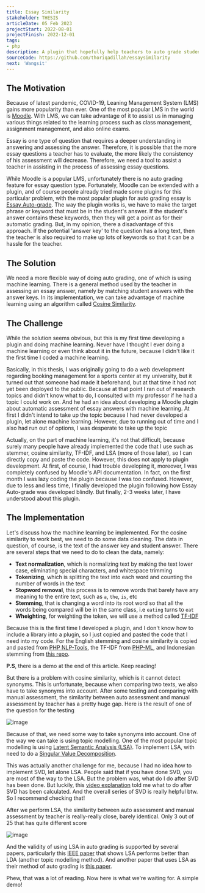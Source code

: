 ```yaml
---
title: Essay Similarity
stakeholder: THESIS
articleDate: 05 Feb 2023
projectStart: 2022-08-01
projectFinish: 2022-12-01
tags: 
- php
description: A plugin that hopefully help teachers to auto grade student answer by comparing the similarity of student’s answer and teacher’s answer key with machine learning
sourceCode: https://github.com/thoriqadillah/essaysimilarity
next: 'Wangsit'
---
```



## The Motivation
Because of latest pandemic, COVID-19, Leaning Management System (LMS) gains more popularity than ever. One of the most popular LMS in the world is [Moodle](https://moodle.org/). With LMS, we can take advantage of it to assist us in managing various things related to the learning process such as class management, assignment management, and also online exams.

Essay is one type of question that requires a deeper understanding in answering and assessing the answer. Therefore, it is possible that the more essay questions a teacher has to evaluate, the more likely the consistency of his assessment will decrease. Therefore, we need a tool to assist a teacher in assisting in the process of assessing essay questions. 

While Moodle is a popular LMS, unfortunately there is no auto grading feature for essay question type. Fortunately, Moodle can be extended with a plugin, and of course people already tried made some plugins for this particular problem, with the most popular plugin for auto grading essay is [Essay Auto-grade](https://docs.moodle.org/311/en/Essay_%28auto-grade%29_question_type). The way the plugin works is, we have to make the target phrase or keyword that must be in the student's answer. If the student's answer contains these keywords, then they will get a point as for their automatic grading. But, in my opinion, there a disadvantage of this approach. If the potential 'answer key' to the question has a long text, then the teacher is also required to make up lots of keywords so that it can be a hassle for the teacher.

## The Solution
We need a more flexible way of doing auto grading, one of which is using machine learning. There is a general method used by the teacher in assessing an essay answer, namely by matching student answers with the answer keys. In its implementation, we can take advantage of machine learning using an algorithm called [Cosine Similarity](https://en.wikipedia.org/wiki/Cosine_similarity).

## The Challenge
While the solution seems obvious, but this is my first time developing a plugin and doing machine learning. Never have I thought I ever doing a machine learning or even think about it in the future, because I didn't like it the first time I coded a machine learning. 

Basically, in this thesis, I was originally going to do a web development regarding booking management for a sports center at my university, but it turned out that someone had made it beforehand, but at that time it had not yet been deployed to the public. Because at that point I ran out of research topics and didn't know what to do, I consulted with my professor if he had a topic I could work on. And he had an idea about developing a Moodle plugin about automatic assessment of essay answers with machine learning. At first I didn't intend to take up the topic because I had never developed a plugin, let alone machine learning. However, due to running out of time and I also had run out of options, I was desperate to take up the topic

Actually, on the part of machine learning, it's not that difficult, because surely many people have already implemented the code that I use such as stemmer, cosine similarity, TF-IDF, and LSA (more of those later), so I can directly copy and paste the code. However, this does not apply to plugin development. At first, of course, I had trouble developing it, moreover, I was completely confused by Moodle's API documentation. In fact, on the first month I was lazy coding the plugin because I was too confused. However, due to less and less time, I finally developed the plugin following how Essay Auto-grade was developed blindly. But finally, 2-3 weeks later, I have understood about this plugin.

## The Implementation
Let's discuss how the machine learning be implemented. For the cosine similarity to work best, we need to do some data cleaning. The data in question, of course, is the text of the answer key and student answer. There are several steps that we need to do to clean the data, namely:
- **Text normalization**, which is normalizing text by making the text lower case, eliminating special characters, and whitespace trimming
- **Tokenizing**, which is splitting the text into each word and counting the number of words in the text
- **Stopword removal**, this process is to remove words that barely have any meaning to the entire text, such as `a`, `the`, `is`, etc
- **Stemming**, that is changing a word into its root word so that all the words being compared will be in the same class, i.e `eating` turns to `eat`
- **Wheighting**, for weighting the token, we will use a method called [TF-IDF](https://en.wikipedia.org/wiki/Tf%E2%80%93idf)

Because this is the first time I developed a plugin, and I don't know how to include a library into a plugin, so I just copied and pasted the code that I need into my code. For the English stemming and cosine similarity is copied and pasted from [PHP NLP-Tools](https://github.com/angeloskath/php-nlp-tools), the TF-IDF from [PHP-ML](https://github.com/jorgecasas/php-ml), and Indonesian stemming from [this repo](https://github.com/ilhamdp10/algoritma-stemming-nazief-adriani/blob/master/enhanced_CS.php). 

**P.S**, there is a demo at the end of this article. Keep reading!

But there is a problem with cosine similarity, which is it cannot detect synonyms. This is unfortunate, because when comparing two texts, we also have to take synonyms into account. After some testing and comparing with manual assessment, the similarity between auto assessment and manual assessment by teacher has a pretty huge gap. Here is the result of one of the question for the testing

![image](/cat-n-code/article-assets/cossim-chart.png)

Because of that, we need some way to take synonyms into account. One of the way we can take is using topic modelling. One of the most popular topic modelling is using [Latent Semantic Analysis (LSA)](https://en.wikipedia.org/wiki/Latent_semantic_analysis). To implement LSA, with need to do a [Singular Value Decomposition](https://en.wikipedia.org/wiki/Singular_value_decomposition).

This was actually another challenge for me, because I had no idea how to implement SVD, let alone LSA. People said that if you have done SVD, you are most of the way to the LSA. But the problem was, what do I do after SVD has been done. But luckily, this [video explanation](https://youtu.be/K38wVcdNuFc) told me what to do after SVD has been calculated. And the overall series of SVD is really helpful btw. So I recommend checking that!

After we perform LSA, the similarity between auto assessment and manual assessment by teacher is really-really close, barely identical. Only 3 out of 25 that has quite different score

![image](/cat-n-code/article-assets/lsa-chart.png)

And the validity of using LSA in auto grading is supported by several papers, particularly this [IEEE paper](https://ieeexplore.ieee.org/document/9336533) that shows LSA performs better than LDA (another topic modelling method). And another paper that uses LSA as their method of auto grading is [this paper](https://papers.iafor.org/submission18875/).

Phew, that was a lot of reading. Now here is what we're waiting for. A simple demo!
<Similarity/>
